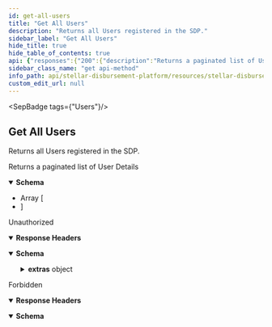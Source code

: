 ```yaml
---
id: get-all-users
title: "Get All Users"
description: "Returns all Users registered in the SDP."
sidebar_label: "Get All Users"
hide_title: true
hide_table_of_contents: true
api: {"responses":{"200":{"description":"Returns a paginated list of User Details","content":{"application/json":{"schema":{"type":"array","items":{"type":"object","properties":{"id":{"type":"string"},"first_name":{"type":"string"},"last_name":{"type":"string"},"email":{"type":"string"},"roles":{"type":"array","items":{"type":"string"}},"is_active":{"type":"boolean"}},"required":["id","first_name","last_name","email","roles","is_active"],"example":[{"id":"7a4c6555-1f73-49b3-a211-f95bd2b8ec90","first_name":"John","last_name":"Doe","email":"email@email.com","roles":["developer"],"is_active":true},{"id":"5f4df1dd-c84f-482a-84ad-541ffd46e75a","first_name":"Jane","last_name":"Doe","email":"email@email.com","roles":["financial_controller"],"is_active":false}]}}}}},"401":{"description":"Unauthorized","headers":{},"content":{"application/json":{"schema":{"type":"object","properties":{"error":{"type":"string"},"extras":{"type":"object","properties":{"status":{"type":"number"},"message":{"type":"string"}}}},"example":{"error":"Not authorized","extras":{"status":401,"message":"Not authorized"}}},"examples":{"response":{"value":{"error":"Not authorized","extras":{"status":401,"message":"Not authorized"}}}}}}},"403":{"description":"Forbidden","headers":{},"content":{"application/json":{"schema":{"type":"object","properties":{"error":{"type":"string"}},"example":{"error":"Forbidden"}},"examples":{"response":{"value":{"error":"Forbidden"}}}}}}},"operationId":"Get All Users","description":"Returns all Users registered in the SDP.","tags":["Users"],"security":[{"BearerAuth":[]}],"method":"get","path":"/users","securitySchemes":{"BearerAuth":{"type":"apiKey","name":"Authorization","in":"header","description":"JWT used for authorization"}},"info":{"title":"Stellar Disbursement Platform API","version":"","description":""},"postman":{"name":"Get All Users","description":{"content":"Returns all Users registered in the SDP.","type":"text/plain"},"url":{"path":["users"],"host":["{{baseUrl}}"],"query":[],"variable":[]},"header":[{"key":"Accept","value":"application/json"}],"method":"GET","auth":{"type":"apikey","apikey":[{"type":"any","value":"Authorization","key":"key"},{"type":"any","value":"<API Key>","key":"value"},{"type":"any","value":"header","key":"in"}]}}}
sidebar_class_name: "get api-method"
info_path: api/stellar-disbursement-platform/resources/stellar-disbursement-platform-api
custom_edit_url: null
---
```



<SepBadge tags={"Users"}/>


## Get All Users



Returns all Users registered in the SDP.

<div><ApiTabs><TabItem label={"200"} value={"200"}><div>

Returns a paginated list of User Details

</div><div><MimeTabs schemaType={"response"}><TabItem label={"application/json"} value={"application/json"}><SchemaTabs><TabItem label={"Schema"} value={"Schema"}><details style={{}} data-collapsed={false} open={true}><summary style={{"textAlign":"left"}}><strong>Schema</strong></summary><div style={{"textAlign":"left","marginLeft":"1rem"}}></div><ul style={{"marginLeft":"1rem"}}><li><div style={{"fontSize":"var(--ifm-code-font-size)","opacity":"0.6","marginLeft":"-.5rem","paddingBottom":".5rem"}}>Array [</div></li><SchemaItem collapsible={false} name={"id"} required={true} schemaName={"string"} qualifierMessage={undefined} schema={{"type":"string"}}></SchemaItem><SchemaItem collapsible={false} name={"first_name"} required={true} schemaName={"string"} qualifierMessage={undefined} schema={{"type":"string"}}></SchemaItem><SchemaItem collapsible={false} name={"last_name"} required={true} schemaName={"string"} qualifierMessage={undefined} schema={{"type":"string"}}></SchemaItem><SchemaItem collapsible={false} name={"email"} required={true} schemaName={"string"} qualifierMessage={undefined} schema={{"type":"string"}}></SchemaItem><SchemaItem collapsible={false} name={"roles"} required={true} schemaName={"string[]"} qualifierMessage={undefined} schema={{"type":"array","items":{"type":"string"}}}></SchemaItem><SchemaItem collapsible={false} name={"is_active"} required={true} schemaName={"boolean"} qualifierMessage={undefined} schema={{"type":"boolean"}}></SchemaItem><li><div style={{"fontSize":"var(--ifm-code-font-size)","opacity":"0.6","marginLeft":"-.5rem"}}>]</div></li></ul></details></TabItem><TabItem label={"Example (from schema)"} value={"Example (from schema)"}><ResponseSamples responseExample={"[\n  [\n    {\n      \"id\": \"7a4c6555-1f73-49b3-a211-f95bd2b8ec90\",\n      \"first_name\": \"John\",\n      \"last_name\": \"Doe\",\n      \"email\": \"email@email.com\",\n      \"roles\": [\n        \"developer\"\n      ],\n      \"is_active\": true\n    },\n    {\n      \"id\": \"5f4df1dd-c84f-482a-84ad-541ffd46e75a\",\n      \"first_name\": \"Jane\",\n      \"last_name\": \"Doe\",\n      \"email\": \"email@email.com\",\n      \"roles\": [\n        \"financial_controller\"\n      ],\n      \"is_active\": false\n    }\n  ]\n]"} language={"json"}></ResponseSamples></TabItem></SchemaTabs></TabItem></MimeTabs></div></TabItem><TabItem label={"401"} value={"401"}><div>

Unauthorized

</div><details style={{"textAlign":"left","marginBottom":"1rem"}} data-collaposed={true} open={false}><summary style={{}}><strong>Response Headers</strong></summary><ul style={{"marginLeft":"1rem"}}></ul></details><div><MimeTabs schemaType={"response"}><TabItem label={"application/json"} value={"application/json"}><SchemaTabs><TabItem label={"Schema"} value={"Schema"}><details style={{}} data-collapsed={false} open={true}><summary style={{"textAlign":"left"}}><strong>Schema</strong></summary><div style={{"textAlign":"left","marginLeft":"1rem"}}></div><ul style={{"marginLeft":"1rem"}}><SchemaItem collapsible={false} name={"error"} required={false} schemaName={"string"} qualifierMessage={undefined} schema={{"type":"string"}}></SchemaItem><SchemaItem collapsible={true} className={"schemaItem"}><details style={{}}><summary style={{}}><strong>extras</strong><span style={{"opacity":"0.6"}}> object</span></summary><div style={{"marginLeft":"1rem"}}><SchemaItem collapsible={false} name={"status"} required={false} schemaName={"number"} qualifierMessage={undefined} schema={{"type":"number"}}></SchemaItem><SchemaItem collapsible={false} name={"message"} required={false} schemaName={"string"} qualifierMessage={undefined} schema={{"type":"string"}}></SchemaItem></div></details></SchemaItem></ul></details></TabItem><TabItem label={"Example (from schema)"} value={"Example (from schema)"}><ResponseSamples responseExample={"{\n  \"error\": \"Not authorized\",\n  \"extras\": {\n    \"status\": 401,\n    \"message\": \"Not authorized\"\n  }\n}"} language={"json"}></ResponseSamples></TabItem><TabItem label={"response"} value={"response"}><ResponseSamples responseExample={"{\n  \"error\": \"Not authorized\",\n  \"extras\": {\n    \"status\": 401,\n    \"message\": \"Not authorized\"\n  }\n}"} language={"json"}></ResponseSamples></TabItem></SchemaTabs></TabItem></MimeTabs></div></TabItem><TabItem label={"403"} value={"403"}><div>

Forbidden

</div><details style={{"textAlign":"left","marginBottom":"1rem"}} data-collaposed={true} open={false}><summary style={{}}><strong>Response Headers</strong></summary><ul style={{"marginLeft":"1rem"}}></ul></details><div><MimeTabs schemaType={"response"}><TabItem label={"application/json"} value={"application/json"}><SchemaTabs><TabItem label={"Schema"} value={"Schema"}><details style={{}} data-collapsed={false} open={true}><summary style={{"textAlign":"left"}}><strong>Schema</strong></summary><div style={{"textAlign":"left","marginLeft":"1rem"}}></div><ul style={{"marginLeft":"1rem"}}><SchemaItem collapsible={false} name={"error"} required={false} schemaName={"string"} qualifierMessage={undefined} schema={{"type":"string"}}></SchemaItem></ul></details></TabItem><TabItem label={"Example (from schema)"} value={"Example (from schema)"}><ResponseSamples responseExample={"{\n  \"error\": \"Forbidden\"\n}"} language={"json"}></ResponseSamples></TabItem><TabItem label={"response"} value={"response"}><ResponseSamples responseExample={"{\n  \"error\": \"Forbidden\"\n}"} language={"json"}></ResponseSamples></TabItem></SchemaTabs></TabItem></MimeTabs></div></TabItem></ApiTabs></div>
